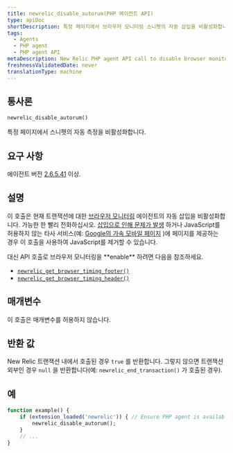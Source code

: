 ```yaml
---
title: newrelic_disable_autorum(PHP 에이전트 API)
type: apiDoc
shortDescription: 특정 페이지에서 브라우저 모니터링 스니펫의 자동 삽입을 비활성화합니다.
tags:
  - Agents
  - PHP agent
  - PHP agent API
metaDescription: New Relic PHP agent API call to disable browser monitoring on specific pages or views.
freshnessValidatedDate: never
translationType: machine
---
```


## 통사론

```php
newrelic_disable_autorum()
```

특정 페이지에서 <InlinePopover type="browser"/>스니펫의 자동 측정을 비활성화합니다.

## 요구 사항

에이전트 버전 [2.6.5.41](/docs/release-notes/agent-release-notes/php-release-notes/php-agent-26541) 이상.

## 설명

이 호출은 현재 트랜잭션에 대한 [브라우저 모니터링](/docs/browser/new-relic-browser/getting-started/introduction-new-relic-browser) 에이전트의 자동 삽입을 비활성화합니다. 가능한 한 빨리 전화하십시오. [삽입으로 인해 문제가 발생](/docs/browser/new-relic-browser/troubleshooting/browser-javascript-injection-causes-problems-page) 하거나 JavaScript를 허용하지 않는 타사 서비스(예: [Google의 가속 모바일 페이지](/docs/browser/new-relic-browser/troubleshooting/google-amp-validator-fails-due-3rd-party-script) )에 페이지를 제공하는 경우 이 호출을 사용하여 JavaScript를 제거할 수 있습니다.

<Callout variant="tip">
  대신 API 호출로 브라우저 모니터링을 <DNT>**enable**</DNT> 하려면 다음을 참조하세요.

  * [`newrelic_get_browser_timing_footer()`](/docs/agents/php-agent/php-agent-api/newrelic_get_browser_timing_footer)
  * [`newrelic_get_browser_timing_header()`](/docs/agents/php-agent/php-agent-api/newrelic_get_browser_timing_header)
</Callout>

## 매개변수

이 호출은 매개변수를 허용하지 않습니다.

## 반환 값

New Relic 트랜잭션 내에서 호출된 경우 `true` 를 반환합니다. 그렇지 않으면 트랜잭션 외부인 경우 `null` 을 반환합니다(예: `newrelic_end_transaction()` 가 호출된 경우).

## 예

```php
function example() {
    if (extension_loaded('newrelic')) { // Ensure PHP agent is available
        newrelic_disable_autorum();
    }
    // ...
}
```